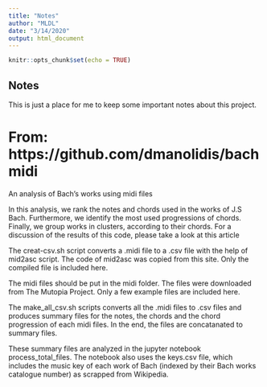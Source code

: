 ```yaml
---
title: "Notes"
author: "MLDL"
date: "3/14/2020"
output: html_document
---
```


```r
knitr::opts_chunk$set(echo = TRUE)
```

## Notes

This is just a place for me to keep some important notes about this project. 


# From: https://github.com/dmanolidis/bachmidi
An analysis of Bach's works using midi files

In this analysis, we rank the notes and chords used in the works of J.S Bach. Furthermore, we identify the most used progressions of chords. Finally, we group works in clusters, according to their chords. For a discussion of the results of this code, please take a look at this article

The creat-csv.sh script converts a .midi file to a .csv file with the help of mid2asc script. The code of mid2asc was copied from this site. Only the compiled file is included here.

The midi files should be put in the midi folder. The files were downloaded from The Mutopia Project. Only a few example files are included here.

The make_all_csv.sh scripts converts all the .midi files to .csv files and produces summary files for the notes, the chords and the chord progression of each midi files. In the end, the files are concatanated to summary files.

These summary files are analyzed in the jupyter notebook process_total_files. The notebook also uses the keys.csv file, which includes the music key of each work of Bach (indexed by their Bach works catalogue number) as scrapped from Wikipedia.
